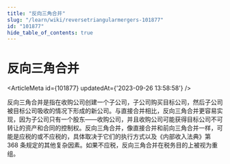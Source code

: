 ```yaml
---
title: "反向三角合并"
slug: "/learn/wiki/reversetriangularmergers-101877"
id: "101877"
hide_table_of_contents: true
---
```



# 反向三角合并

<ArticleMeta id={101877} updatedAt={'2023-09-26 13:58:58'} />
<div className='border-solid border-b border-t-0 my-4 border-[var(--ifm-color-gray-300)]' />

反向三角合并是指在收购公司创建一个子公司，子公司购买目标公司，然后子公司被目标公司吸收的情况下形成的新公司。与直接合并相比，反向三角合并更容易实现，因为子公司只有一个股东——收购公司，并且收购公司可能获得目标公司不可转让的资产和合同的控制权。反向三角合并，像直接合并和前向三角合并一样，可能是应税的或不应税的，具体取决于它们的执行方式以及《内部收入法典》第 368 条规定的其他复杂因素。如果不应税，反向三角合并在税务目的上被视为重组。
